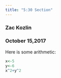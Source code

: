 ```yaml
---
title: "5:30 Section"
---
```




### Zac Kozlin 
### October 15,2017

Here is some arithmetic: 

```r
x<-5
y<-6
x^2+y^2 
```

